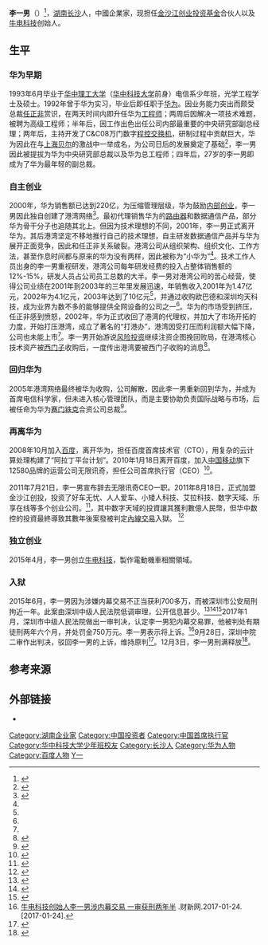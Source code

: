 {{Multiple issues|
{{tone|time=2010-01-20T04:52:15+00:00}}
{{Copy edit|time=2020-08-28T02:59:26+00:00}}
}}
{{Infobox Biography
|subject_name   = 李一男
|image_name     =
|image_size     =
|image_caption  =
|date_of_birth  = {{birth date and age|1970|6|4}}
|place_of_birth = {{CHN}}[[湖南省|湖南省]][[長沙市|長沙市]]
|date_of_death  =
|place_of_death =
|nationality    = {{PRC}}
|occupation     = [[金沙江创业投资基金|金沙江创业投资基金]]合伙人
}}

'''李一男'''（{{bd|1970年|6月4日|||catIdx=L李}}）<ref>{{Cite web |title=李一男10年沉浮，终将迎来谷底反弹_方法论_i黑马 |url=http://www.iheima.com/article-154736.html |accessdate=2021-04-07 |author=龚进辉 |date=2016-03-17<!-- 14:00--> |format=html |work=www.iheima.com |publisher=i黑马 |language=zh |archiveurl=https://web.archive.org/web/20200225191605/http://www.iheima.com/article-154736.html |archivedate=2020-02-25 |dead-url=no |quote=2015年6月3日，李一男因涉嫌内幕交易罪被深圳市公安局刑事拘留，2天前他刚在酷炫的舞台上发布同样酷炫的小牛电动车N1。不为人知的是，1天后是他45岁生日，只能在拘留所吹蜡烛许愿。}}</ref>，[[湖南|湖南]][[长沙|长沙]]人，中國企業家，现担任[[金沙江创业投资基金|金沙江创业投资基金]]合伙人以及[[牛电科技|牛电科技]]创始人。

== 生平 ==
=== 华为早期 ===
1993年6月毕业于[[华中理工大学|华中理工大学]]（[[华中科技大学|华中科技大学]]前身）电信系少年班，光学工程学士及硕士。1992年曾于华为实习，毕业后即任职于[[华为|华为]]。因业务能力突出而颇受总裁[[任正非|任正非]]赏识，在两天时间内即升任华为[[工程师|工程师]]；两周后因解决一项技术难题，被聘为高级工程师；半年后，因工作出色出任公司内部最重要的中央研究部副总经理；两年后，主持开发了C&C08万门数字[[程控交换机|程控交换机]]，研制过程中贡献巨大，华为因此在与[[上海贝尔|上海贝尔]]的激战中一举成名，为公司日后的发展奠定了基础<ref name=wy>{{Cite web |url=http://biz.163.com/06/0628/16/2KNGDPBO00021HSD_2.html |title=李一男:世上没有平静的港湾_网易商业 |access-date=2010-01-19 |archive-date=2019-08-23 |archive-url=https://web.archive.org/web/20190823054851/http://biz.163.com/06/0628/16/2KNGDPBO00021HSD_2.html |dead-url=no }}</ref>，李一男因此被提拔为华为中央研究部总裁以及华为总工程师；四年后，27岁的李一男即成为了华为最年轻的副总裁。

=== 自主创业 ===
2000年，华为销售额已达到220亿，为压缩管理层级，华为鼓励[[内部创业|内部创业]]，李一男因此独自创建了港湾网络<ref name=sina>{{Cite web |url=http://tech.sina.com.cn/t/2005-09-22/0942726520.shtml |title=华为港湾之争：任正非与李一男从师生到对手_通讯与电讯_科技时代_新浪网 |access-date=2010-01-19 |archive-date=2019-08-24 |archive-url=https://web.archive.org/web/20190824132740/http://tech.sina.com.cn/t/2005-09-22/0942726520.shtml |dead-url=no }}</ref>。最初代理销售华为的[[路由器|路由器]]和数据通信产品，部分华为骨干分子也追随其北上。但因为技术理想的不同，2001年，李一男正式离开华为。其后港湾坚定不移地推行自己的技术理想，自主研发数据通信产品并与华为展开正面竞争，因此和任正非关系破裂。港湾公司从组织架构、组织文化、工作方法，甚至作息时间都与原来的华为没有两样，因此被称为“小华为”<ref name=sina />。技术工作人员出身的李一男重视研发，港湾公司每年研发经费的投入占整体销售额的12%-15%，研发人员占公司员工总数的大半。李一男对港湾公司的苦心经营，使得公司业绩在2001年到2003年的三年里发展迅速，年销售收入2001年为1.47亿元，2002年为4.1亿元，2003年达到了10亿元<ref name=sina />，并通过收购欧巴德和深圳均天科技，成为业界为数不多的能够提供全网设备的公司之一<ref name=wy />。华为的市场受到挤压，任正非感到愤怒，2002年，华为正式收回了港湾的代理权，并加大了市场开拓的力度，开始打压港湾，成立了著名的“打港办”，港湾因受打压而利润额大幅下降，公司也未能上市<ref name=wy />。李一男开始游说[[风险投资|风险投资]]继续注资企图挽回败局，在港湾核心技术资产被[[西门子|西门子]]收购后，一度传出港湾要被西门子收购的消息<ref>{{Cite web |url=http://article.pchome.net/content-75704.html |title=西门子收购港湾尘埃落定 全面对抗华为_资讯报道新闻_电脑之家PChome.net |access-date=2010-01-21 |archive-url=https://web.archive.org/web/20100417175529/http://article.pchome.net/content-75704.html |archive-date=2010-04-17 |dead-url=yes }}</ref>。

=== 回归华为 ===
2005年港湾网络最终被华为收购，公司解散，因此李一男重新回到华为，并成为首席电信科学家，但未进入核心管理团队，而是主要协助负责国际战略与市场，后被任命为华为[[赛门铁克|赛门铁克]]合资公司总裁<ref>{{Cite web |url=http://biz.icxo.com/htmlnews/2006/09/14/932656_1.htm |title=李一男重回华为 江湖恩怨归于平淡 |access-date=2010-01-20 |archive-url=https://web.archive.org/web/20100417094509/http://biz.icxo.com/htmlnews/2006/09/14/932656_1.htm |archive-date=2010-04-17 |dead-url=yes }}</ref>。

=== 再离华为 ===
2008年10月加入[[百度|百度]]，离开华为，担任百度首席技术官（CTO），用复杂的云计算处理构建了“阿拉丁平台计划”。2010年1月18日离开百度，加入[[中国移动|中国移动]]旗下12580品牌的运营公司无限讯奇，担任公司首席执行官（CEO）<ref>{{Cite news |url=https://it.sohu.com/20100118/n269665074.shtml |title=百度正式宣布李一男辞任CTO-搜狐IT |author=陈中 |work=搜狐IT |accessdate=2021-04-07 |language=zh-hans |format=shtml |archiveurl=https://web.archive.org/web/20190827111238/http://it.sohu.com/20100118/n269665074.shtml |archivedate=2019-08-27}}</ref>。

2011年7月21日，李一男宣布辞去无限讯奇CEO一职。2011年8月18日，正式加盟金沙江创投，投资了好车无忧、人人爱车、小矮人科技、艾拉科技、数字天域、乐享在线等多个创业公司。<ref>{{Cite web |title=12580前CEO李一男加盟金沙江创投任合伙人_互联网_科技时代_新浪网 |url=http://tech.sina.com.cn/i/2011-08-18/08075945767.shtml |accessdate=2021-04-07 |author=木木 |date=2011年8月18日<!--2011年08月18日 08:07--> |format=shtml |work=tech.sina.com.cn |publisher=新浪网 |language=zh-hans |archiveurl=https://web.archive.org/web/20190827180853/http://tech.sina.com.cn/i/2011-08-18/08075945767.shtml |archivedate=2019-08-27}}</ref>，其中数字天域的投資讓其獲利數億人民幣，但华中数控的投資最終導致其數年後案發被判定[[內線交易|內線交易]]入獄。
<ref>{{Cite web |title=华为前员工：我所知道的李一男 雷锋网 |url=https://www.leiphone.com/news/201712/sM44cEj4HuRq7zbC.html |accessdate=2021-04-07 |date=2017-12-04 |last=戴辉 |work=www.leiphone.com |archiveurl=https://web.archive.org/web/20210407091230/https://www.leiphone.com/news/201712/sM44cEj4HuRq7zbC.html |archivedate=2021-04-07}}</ref>

=== 独立创业 ===
2015年4月，李一男创立[[牛电科技|牛电科技]]，製作電動機車相關領域。

=== 入狱 ===
2015年6月，李一男因为涉嫌内幕交易不正当获利700多万，而被深圳市公安局刑拘近一年。此案由深圳中级人民法院低调审理，公开信息甚少。<ref>{{Cite web |url=http://finance.sina.com.cn/stock/s/2016-03-15/doc-ifxqhmve9228945.shtml |title=华为前副总裁李一男涉内幕交易案受审 被指非法获利700万 |access-date=2016-06-20 |archive-date=2019-08-27 |archive-url=https://web.archive.org/web/20190827110507/http://finance.sina.com.cn/stock/s/2016-03-15/doc-ifxqhmve9228945.shtml |dead-url=no }}</ref><ref>{{Cite web |url=http://character.workercn.cn/360/201605/24/160524092038613.shtml |title=“技术天才”李一男：从接班人到被告人 |access-date=2016-06-20 |archive-date=2019-08-24 |archive-url=https://web.archive.org/web/20190824183500/http://character.workercn.cn/360/201605/24/160524092038613.shtml |dead-url=no }}</ref><ref>{{Cite web |url=http://36kr.com/p/5044587.html |title=315 又一重磅消息，李一男已因涉嫌内幕交易被刑拘近一年 |access-date=2016-06-20 |archive-date=2019-02-27 |archive-url=https://web.archive.org/web/20190227120839/https://36kr.com/p/5044587.html |dead-url=no }}</ref>2017年1月，深圳市中级人民法院做出一审判决，认定李一男犯内幕交易罪，他被判处有期徒刑两年六个月，并处罚金750万元。李一男表示将上诉。<ref>[http://companies.caixin.com/2017-01-24/101048688.html 牛电科技创始人李一男涉内幕交易 一审获刑两年半] {{Wayback|url=http://companies.caixin.com/2017-01-24/101048688.html |date=20200108062711 }}.财新网.2017-01-24.[2017-01-24].</ref>9月28日，深圳中院二审作出判决，驳回李一男的上诉，维持原判<ref>{{Cite web |url=http://www.bianews.com/detail?id=6567&type=0 |title=李一男二审获刑两年六个月 |access-date=2017-12-05 |archive-date=2017-12-05 |archive-url=https://web.archive.org/web/20171205143610/http://www.bianews.com/detail?id=6567&type=0 |dead-url=no }}</ref>。12月3日，李一男刑满释放<ref>{{Cite web |url=http://finance.ifeng.com/a/20171204/15839472_0.shtml |title=李一男昨日已出狱 曾用300万狂赚10亿的疯子会做啥 |access-date=2017-12-05 |archive-date=2019-08-31 |archive-url=https://web.archive.org/web/20190831053334/http://finance.ifeng.com/a/20171204/15839472_0.shtml |dead-url=no }}</ref>。

== 参考来源 ==
{{reflist}}

== 外部链接 ==
* {{Sinaweibo|liyinan}}

{{华为}}
{{百度}}

{{DEFAULTSORT:L}}
[[Category:湖南企业家|Category:湖南企业家]]
[[Category:中国投资者|Category:中国投资者]]
[[Category:中国首席执行官|Category:中国首席执行官]]
[[Category:华中科技大学少年班校友|Category:华中科技大学少年班校友]]
[[Category:长沙人|Category:长沙人]]
[[Category:华为人物|Category:华为人物]]
[[Category:百度人物|Category:百度人物]]
[[Category:李姓|Y一]]